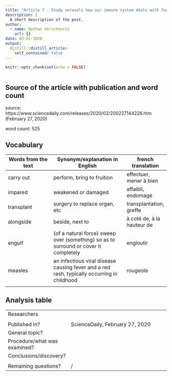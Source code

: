 ```yaml
---
title: "Article 7 : Study unravels how our immune system deals with fungal and viral infections"
description: |
  A short description of the post.
author:
  - name: Nathan Verschooris
    url: {}
date: 03-01-2020
output:
  distill::distill_article:
    self_contained: false
---
```


```r
knitr::opts_chunk$set(echo = FALSE)
```

![]()

## Source of the article with publication and word count

source: https://www.sciencedaily.com/releases/2020/02/200227144226.htm (February 27, 2020)

word count: 525

## Vocabulary 

| Words from the text | Synonym/explanation in English | french translation |
| ------------------- | ------------------------------ | ---------------|
|carry out| perform, bring to fruition| effectuer, mener à bien|
|impared| weakened or damaged | affaibli, endomagé|
|transplant|surgery to replace organ, etc|transplantation, greffe|
|alongside|beside, next to|à coté de, à la hauteur de|
|engulf|(of a natural force) sweep over (something) so as to surround or cover it completely|engloutir|
|measles|an infectious viral disease causing fever and a red rash, typically occurring in childhood|rougeole|
||||



## Analysis table 

|                              |                                                                     |
| ---------------------------- | ------------------------------------------------------------------- |
| Researchers                  | 
|
| Published in?                | ScienceDaily, February 27, 2020 |
| General topic?               | |
| Procedure/what was examined? | |
| Conclusions/discovery?       | 
 |
| Remaining questions?         | / |

